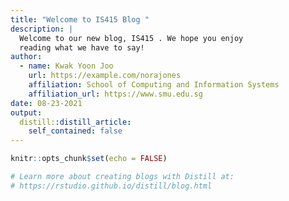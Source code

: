 ```yaml
---
title: "Welcome to IS415 Blog "
description: |
  Welcome to our new blog, IS415 . We hope you enjoy 
  reading what we have to say!
author:
  - name: Kwak Yoon Joo
    url: https://example.com/norajones
    affiliation: School of Computing and Information Systems
    affiliation_url: https://www.smu.edu.sg
date: 08-23-2021
output:
  distill::distill_article:
    self_contained: false
---
```


```r
knitr::opts_chunk$set(echo = FALSE)

# Learn more about creating blogs with Distill at:
# https://rstudio.github.io/distill/blog.html

```



